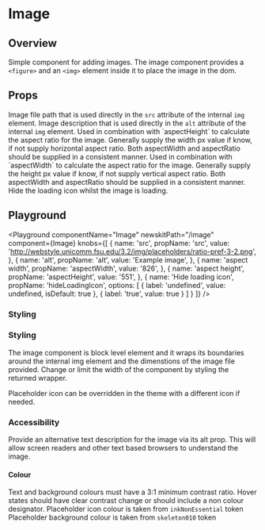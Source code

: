 


# Image

## Overview
Simple component for adding images.
The image component provides a `<figure>` and an `<img>` element inside it to place the image in the dom. 

## Props

<Block marginTop="sizing040">
  <Prop name="src" type="string">
    Image file path that is used directly in the <code>src</code> attribute of the internal <code>img</code> element.
  </Prop>
  <Prop name="alt" type="string">
    Image description that is used directly in the <code>alt</code> attribute of the internal <code>img</code> element.
  </Prop>
  <Prop name="aspectWidth" type="string|number">
    Used in combination with `aspectHeight` to calculate the aspect ratio for the image. Generally supply the width px value if know, if not supply horizontal aspect ratio. Both aspectWidth and aspectRatio should be supplied in a consistent manner. 
  </Prop>
  <Prop name="aspectHeight" type="string|number">
    Used in combination with `aspectWidth` to calculate the aspect ratio for the image. Generally supply the height px value if know, if not supply vertical aspect ratio. Both aspectWidth and aspectRatio should be supplied in a consistent manner. 
  </Prop>
  <Prop name="hideLoadingIcon" type="boolean" default={false} >
    Hide the loading icon whilst the image is loading.
  </Prop>
</Block>

## Playground

<Playground
  componentName="Image"
  newskitPath="/image"
  component={Image}
  knobs={[
    {
      name: 'src',
      propName: 'src',
      value: 'http://webstyle.unicomm.fsu.edu/3.2/img/placeholders/ratio-pref-3-2.png',
    },
    {
      name: 'alt',
      propName: 'alt',
      value: 'Example image',
    },
    {
      name: 'aspect width',
      propName: 'aspectWidth',
      value: '826',
    },
    {
      name: 'aspect height',
      propName: 'aspectHeight',
      value: '551',
    },
    {
      name: 'Hide loading icon',
      propName: 'hideLoadingIcon',
      options: [
        {
          label: 'undefined',
          value: undefined,
          isDefault: true
        },
        {
          label: 'true',
          value: true
        }
      ]
    }
  ]}
/>

### Styling

### Styling

The image component is block level element and it wraps its boundaries around the internal img element and the dimenstions of the image file provided. Change or limit the width of the component by styling the returned wrapper.

Placeholder icon can be overridden in the theme with a different icon if needed.

### Accessibility

Provide an alternative text description for the image via its alt prop. This will allow screen readers and other text based browsers to understand the image.

#### Colour

Text and background colours must have a 3:1 minimum contrast ratio.
Hover states should have clear contrast change or should include a non colour designator.
Placeholder icon colour is taken from `inkNonEssential` token
Placeholder background colour is taken from `skeleton010` token
